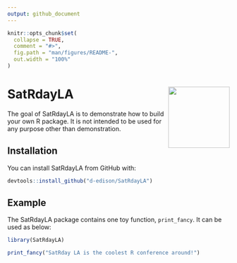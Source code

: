 ```yaml
---
output: github_document
---
```


<!-- README.md is generated from README.Rmd. Please edit that file -->

```r
knitr::opts_chunk$set(
  collapse = TRUE,
  comment = "#>",
  fig.path = "man/figures/README-",
  out.width = "100%"
)
```

# SatRdayLA <img src="man/figures/SatRdayLA-Logo.png" align="right" height="139" />

The goal of SatRdayLA is to demonstrate how to build your own R package. It is not intended to be used for any purpose other than demonstration.

## Installation

You can install SatRdayLA from GitHub with:

``` r
devtools::install_github("d-edison/SatRdayLA")
```
## Example

The SatRdayLA package contains one toy function, `print_fancy`. It can be used as below:

```r
library(SatRdayLA)

print_fancy("SatRday LA is the coolest R conference around!")
```
